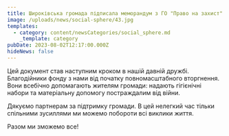 ```yaml
---
title: Широківська громада підписала меморандум з ГО "Право на захист"!
image: /uploads/news/social-sphere/43.jpg
templates:
  - category: content/newsCategories/social_sphere.md
    _template: category
pubDate: 2023-08-02T12:17:00.000Z
hideNews: false
---
```


Цей документ став наступним кроком в нашій давній дружбі. Благодійники фонду з нами від початку повномасштабного вторгнення. Вони всебічно допомагають жителям громади: надають гігієнічні набори та матеріальну допомогу постраждалим від війни.

Дякуємо партнерам за підтримку громади. В цей нелегкий час тільки спільними зусиллями ми можемо побороти всі виклики життя. 

Разом ми зможемо все!





